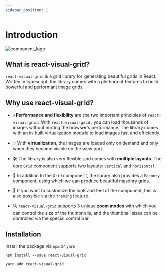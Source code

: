 ```yaml
---
sidebar_position: 1
---
```

# Introduction

![component_logo](../../logo.png)

## What is react-visual-grid?

`react-visual-grid` is a grid library for generating beautiful grids in React. Written in typescript, the library comes with a plethora of features to build powerful and performant image grids.

## Why use react-visual-grid?

- ⚡**Performance and flexibility** are the two important principles of `react-visual-grid.` With `react-visual-grid,` you can load thousands of images without hurting the browser's performance. The library comes with an in-built virtualization module to load images fast and efficiently.

- 💡 With **virtualization**, the images are loaded only on demand and only when they become visible on the view port.

- 🛠️ The library is also very flexible and comes with **multiple layouts**. The core `Grid` component supports two layouts: `vertical` and `horizontal.`

- 🧱 In addition to the `Grid` component, the library also provides a `Masonry` component, using which we can produce beautiful masonry grids.

- 🎨 If you want to customize the look and feel of the component, this is also possible via the `theming` feature.

- 🔍 `react-visual-grid` supports 3 unique **zoom modes** with which you can control the size of the thumbnails, and the thumbnail sizes can be controlled via the special control bar.

## Installation

Install the package via `npm` or `yarn`

```shell
npm install --save react-visual-grid
```

```shell
yarn add react-visual-grid
```